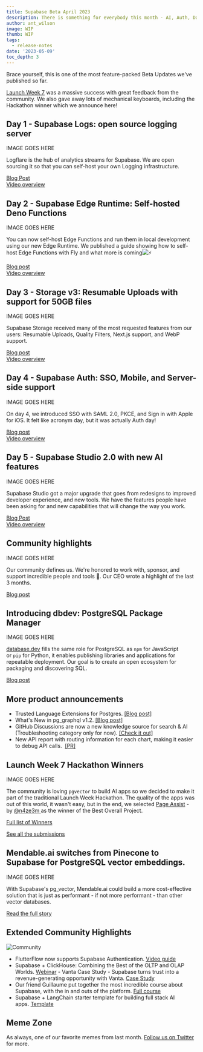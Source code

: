 ```yaml
---
title: Supabase Beta April 2023
description: There is something for everybody this month - AI, Auth, Database, Edge Functions, GraphQL … you name it!
author: ant_wilson
image: WIP
thumb: WIP
tags:
  - release-notes
date: '2023-05-09'
toc_depth: 3
---
```


Brace yourself, this is one of the most feature-packed Beta Updates we've published so far.

[Launch Week 7](https://supabase.com/launch-week) was a massive success with great feedback from the community. We also gave away lots of mechanical keyboards, including the Hackathon winner which we announce here!

## Day 1 - Supabase Logs: open source logging server

IMAGE GOES HERE

Logflare is the hub of analytics streams for Supabase. We are open sourcing it so that you can self-host your own Logging infrastructure.

[Blog Post](https://supabase.com/blog/supabase-logs-self-hosted)\
[Video overview](https://www.youtube.com/watch?v=Ai2BjHV36Ng)

## Day 2 - Supabase Edge Runtime: Self-hosted Deno Functions

IMAGE GOES HERE

You can now self-host Edge Functions and run them in local development using our new Edge Runtime. We published a guide showing how to self-host Edge Functions with Fly and what more is coming![⚡](https://fonts.gstatic.com/s/e/notoemoji/15.0/26a1/32.png)️

[Blog post](https://supabase.com/blog/edge-runtime-self-hosted-deno-functions)\
[Video overview](https://www.youtube.com/watch?v=cPGxPl1lx4Y)

## Day 3 - Storage v3: Resumable Uploads with support for 50GB files

IMAGE GOES HERE

Supabase Storage received many of the most requested features from our users: Resumable Uploads, Quality Filters, Next.js support, and WebP support.

[Blog post](https://supabase.com/blog/storage-v3-resumable-uploads)\
[Video overview](https://www.youtube.com/watch?v=pT2PcZFq_M0)

## Day 4 - Supabase Auth: SSO, Mobile, and Server-side support

IMAGE GOES HERE

On day 4, we introduced SSO with SAML 2.0, PKCE, and Sign in with Apple for iOS. It felt like acronym day, but it was actually Auth day!

[Blog post](https://supabase.com/blog/supabase-auth-sso-pkce)\
[Video overview](https://www.youtube.com/watch?v=hAwJeR6mhB0)

## Day 5 - Supabase Studio 2.0 with new AI features

IMAGE GOES HERE

Supabase Studio got a major upgrade that goes from redesigns to improved developer experience, and new tools. We have the features people have been asking for and new capabilities that will change the way you work.

[Blog Post](https://supabase.com/blog/supabase-studio-2.0)\
[Video overview](https://www.youtube.com/watch?v=0rcNqHt5KWU)

## Community highlights 

IMAGE GOES HERE

Our community defines us. We're honored to work with, sponsor, and support incredible people and tools 💜. Our CEO wrote a highlight of the last 3 months.

[Blog post](https://supabase.com/blog/launch-week-7-community-highlights)

## Introducing dbdev: PostgreSQL Package Manager

IMAGE GOES HERE

[database.dev](https://database.dev/) fills the same role for PostgreSQL as `npm` for JavaScript or `pip` for Python, it enables publishing libraries and applications for repeatable deployment. Our goal is to create an open ecosystem for packaging and discovering SQL.

[Blog post](https://supabase.com/blog/dbdev)

## More product announcements

- Trusted Language Extensions for Postgres. [[Blog post]](https://supabase.com/blog/pg-tle)
- What's New in pg_graphql v1.2. [[Blog post]](https://supabase.com/blog/whats-new-in-pg-graphql-v1-2)
- GitHub Discussions are now a new knowledge source for search & AI (Troubleshooting category only for now). [[Check it out]](https://supabase.com/docs)
- New API report with routing information for each chart, making it easier to debug API calls.  [[PR]](https://github.com/supabase/supabase/pull/14063)

## Launch Week 7 Hackathon Winners

IMAGE GOES HERE

The community is loving `pgvector` to build AI apps so we decided to make it part of the traditional Launch Week Hackathon. The quality of the apps was out of this world, it wasn't easy, but in the end, we selected [Page Assist](https://github.com/n4ze3m/page-assist) - by [@n4ze3m ](https://twitter.com/n4ze3m)as the winner of the Best Overall Project. 

[Full list of Winners](https://supabase.com/blog/launch-week-7-hackathon-winners)

[See all the submissions](https://www.madewithsupabase.com/launch-week-7)

## Mendable.ai switches from Pinecone to Supabase for PostgreSQL vector embeddings.

IMAGE GOES HERE

With Supabase's pg_vector, Mendable.ai could build a more cost-effective solution that is just as performant - if not more performant - than other vector databases.

[Read the full story](https://supabase.com/customers/mendableai)

## Extended Community Highlights

![Community](/images/blog/2022-june/community.jpg)

- FlutterFlow now supports Supabase Authentication. [Video guide](https://www.youtube.com/watch?v=tL-sLPfWzVE)
- Supabase + ClickHouse: Combining the Best of the OLTP and OLAP Worlds. [Webinar](https://www.youtube.com/watch?v=LDWEsw41Zko)
- Vanta Case Study - Supabase turns trust into a revenue-generating opportunity with Vanta. [Case Study](https://www.vanta.com/customers/supabase)
- Our friend Guillaume put together the most incredible course about Supabase, with the in and outs of the platform. [Full course](https://www.youtube.com/watch?v=8DTOTT7q0XA)
- Supabase + LangChain starter template for building full stack AI apps. [Template](https://github.com/langchain-ai/langchain-template-supabase)

## Meme Zone

As always, one of our favorite memes from last month. [Follow us on Twitter](https://twitter.com/supabase) for more.
